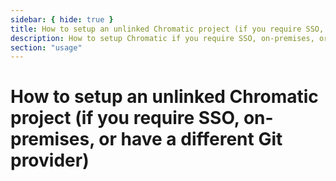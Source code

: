 ```yaml
---
sidebar: { hide: true }
title: How to setup an unlinked Chromatic project (if you require SSO, on-premises, or have a different Git provider)
description: How to setup Chromatic if you require SSO, on-premises, or have a different Git provider.
section: "usage"
---
```



# How to setup an unlinked Chromatic project (if you require SSO, on-premises, or have a different Git provider)

<SetupChromaticUnlinked />
